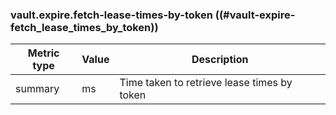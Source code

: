 ### vault.expire.fetch-lease-times-by-token ((#vault-expire-fetch_lease_times_by_token))

Metric type | Value | Description
----------- | ----- | -----------
summary     | ms    | Time taken to retrieve lease times by token